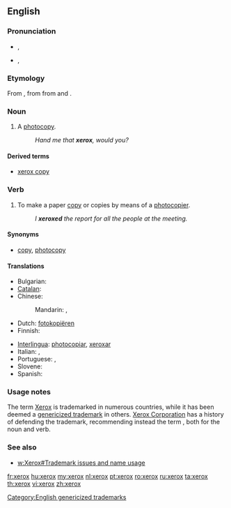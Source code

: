 {{also|Xerox}}
==English==

===Pronunciation===
* {{a|UK}} {{IPA|/ˈzɛ.ɹɒks/}}, {{SAMPA|/"zE.r\Qks/}}
*: {{hyphenation|xe|rox}}
*{{rfv-pronunciation|the enPR and IPA have different syllable breaks}} {{a|US}} {{enPR|zēɹʹäks}}, {{IPA|/ˈziːə.r\ɑks/}}
*: {{hyphenation|xer|ox}}

===Etymology===
From {{term|Xerox||a photocopier}}, from {{term|xerography}} from {{etyl|grc|en}} {{term|ξηρός|tr=ksēros|sc=polytonic||dry|lang=grc}} and {{term|γραφή|tr=graphē|sc=polytonic||writing|lang=grc}}.

===Noun===
{{en-noun|es}}

# {{slang|North America}} A [[photocopy]].
#: ''Hand me that '''xerox''', would you?''

====Derived terms====
* [[xerox copy]]

===Verb===
{{en-verb|xerox|es}}

# {{slang|North America}} To make a paper [[copy]] or copies by means of a [[photocopier]].
#: ''I '''xeroxed''' the report for all the people at the meeting.''

====Synonyms====
* {{sense|make a paper copy}} [[copy]], [[photocopy]]

====Translations====
{{trans-top|to make photocopies}}
* Bulgarian: {{t+|bg|копирам}}
* [[Catalan]]: {{t+|ca|fotocopiar}}
* Chinese:
*: Mandarin: {{t|zh|複印|sc=Hani}}, {{t|zh|复印|tr=fùyìn|sc=Hani}}
* Dutch: [[fotokopiëren]]
* Finnish: {{t|fi|kopioida}}
{{trans-mid}}
* [[Interlingua]]: [[photocopiar]], [[xeroxar]]
* Italian: {{t+|it|fotocopiare}}, {{t-|it|xerocopiare}}
* Portuguese: {{t-|pt|fotocopiar}}, {{t+|pt|xerocar}}
* Slovene: {{t|sl|fotokopirati}}
* Spanish: {{t+|es|fotocopiar}}
{{trans-bottom}}

===Usage notes===
The term [[Xerox]] is trademarked in numerous countries, while it has been deemed a [[w:genericized trademark|genericized trademark]] in others. [[w:Xerox|Xerox Corporation]] has a history of defending the trademark, recommending instead the term {{term|photocopy}}, both for the noun and verb.

===See also===
* [[w:Xerox#Trademark issues and name usage]]

[[Category:English genericized trademarks]]

[[fr:xerox]]
[[hu:xerox]]
[[my:xerox]]
[[nl:xerox]]
[[pt:xerox]]
[[ro:xerox]]
[[ru:xerox]]
[[ta:xerox]]
[[th:xerox]]
[[vi:xerox]]
[[zh:xerox]]